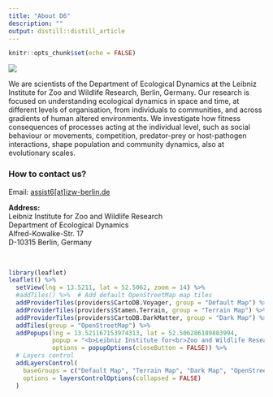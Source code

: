 ```yaml
---
title: "About D6"
description: ""
output: distill::distill_article
---
```


```r
knitr::opts_chunk$set(echo = FALSE)
```

![](img/d6-group.png)

<div class='highlightbox'>
  <span class='highlight'>
  We are scientists of the Department of Ecological Dynamics at the Leibniz Institute for Zoo and Wildlife Research, Berlin, Germany. Our research is focused on understanding ecological dynamics in space and time, at different levels of organisation, from individuals to communities, and across gradients of human altered environments. We investigate how fitness consequences of processes acting at the individual level, such as social behaviour or movements, competition, predator-prey or host-pathogen interactions, shape population and community dynamics, also at evolutionary scales.</span>
</div>

### How to contact us?

Email: <a href="mailto:assist6@izw-berlin.de">assist6[at]izw-berlin.de</a>  

**Address:**  
Leibniz Institute for Zoo and Wildlife Research  
Department of Ecological Dynamics  
Alfred-Kowalke-Str. 17  
D-10315 Berlin, Germany  

<br>

```r
library(leaflet)
leaflet() %>%
  setView(lng = 13.5211, lat = 52.5062, zoom = 14) %>% 
  #addTiles() %>%  # Add default OpenStreetMap map tiles
  addProviderTiles(providers$CartoDB.Voyager, group = "Default Map") %>%
  addProviderTiles(providers$Stamen.Terrain, group = "Terrain Map") %>% 
  addProviderTiles(providers$CartoDB.DarkMatter, group = "Dark Map") %>%
  addTiles(group = "OpenStreetMap") %>% 
  addPopups(lng = 13.521167153974313, lat = 52.506286189883994, 
            popup = "<b>Leibniz Institute for<br>Zoo and Wildlife Research</b>",
            options = popupOptions(closeButton = FALSE)) %>%
  # Layers control
  addLayersControl(
    baseGroups = c("Default Map", "Terrain Map", "Dark Map", "OpenStreetMap"),
    options = layersControlOptions(collapsed = FALSE)
  )
```

<br><br>